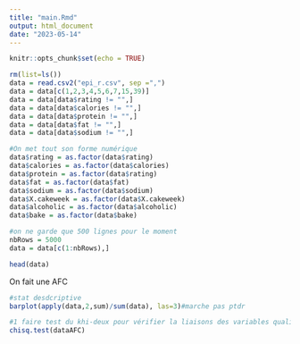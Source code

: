 ```yaml
---
title: "main.Rmd"
output: html_document
date: "2023-05-14"
---
```


```r
knitr::opts_chunk$set(echo = TRUE)
```

```r
rm(list=ls())
data = read.csv2("epi_r.csv", sep =",")
data = data[c(1,2,3,4,5,6,7,15,39)]
data = data[data$rating != "",]
data = data[data$calories != "",]
data = data[data$protein != "",]
data = data[data$fat != "",]
data = data[data$sodium != "",]

#On met tout son forme numérique
data$rating = as.factor(data$rating)
data$calories = as.factor(data$calories)
data$protein = as.factor(data$rating)
data$fat = as.factor(data$fat)
data$sodium = as.factor(data$sodium)
data$X.cakeweek = as.factor(data$X.cakeweek)
data$alcoholic = as.factor(data$alcoholic)
data$bake = as.factor(data$bake)

#on ne garde que 500 lignes pour le moment
nbRows = 5000
data = data[c(1:nbRows),]

head(data)

```


On fait une AFC
```r
#stat desdcriptive
barplot(apply(data,2,sum)/sum(data), las=3)#marche pas ptdr

#1 faire test du khi-deux pour vérifier la liaisons des variables qualitatives
chisq.test(dataAFC)

```

